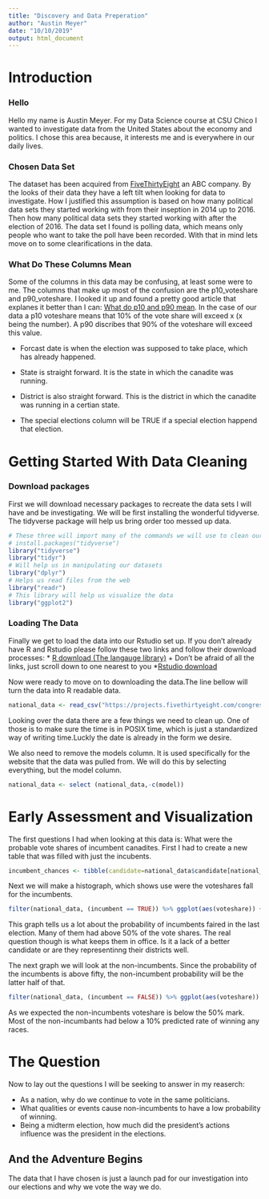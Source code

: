 ```yaml
---
title: "Discovery and Data Preperation"
author: "Austin Meyer"
date: "10/10/2019"
output: html_document
---
```


# Introduction

### Hello

  Hello my name is Austin Meyer. For my Data Science course at CSU Chico I wanted to investigate data from the United States about the economy and politics. I chose this area because, it interests me and is everywhere in our daily lives.

### Chosen Data Set

  The dataset has been acquired from [FiveThirtyEight]("https://projects.fivethirtyeight.com/2018-midterm-election-forecast/house/#history") an ABC company. By the looks of their data they have a left tilt when looking for data to investigate. How I justified this assumption is based on how many political data sets they started working with from their inseption in 2014 up to 2016. Then how many political data sets they started working with after the election of 2016. The data set I found is polling data, which means only people who want to take the poll have been recorded. With that in mind lets move on to some clearifications in the data.
  
### What Do These Columns Mean

  Some of the columns in this data may be confusing, at least some were to me. The columns that make up most of the confusion are the p10_voteshare and p90_voteshare. I looked it up and found a pretty good article that explanes it better than I can: [What do p10 and p90 mean]("https://blogs.dnvgl.com/software/2016/12/p10-p50-and-p90/"). In the case of our data a p10 voteshare means that 10% of the vote share will exceed x (x being the number). A p90 discribes that 90% of the voteshare will exceed this value.
  
  * Forcast date is when the election was supposed to take place, which has already happened.
  
  * State is straight forward. It is the state in which the canadite was running.
  
  * District is also straight forward. This is the district in which the canadite was running in a certian state.
  
  * The special elections column will be TRUE if a special election happend that election.


# Getting Started With Data Cleaning

### Download packages

  First we will download necessary packages to recreate the data sets I will have and be investigating. We will be first installing the wonderful tidyverse. The tidyverse package will help us bring order too messed up data.
```r
# These three will import many of the commands we will use to clean our data
# install.packages("tidyverse")
library("tidyverse")
library("tidyr")
# Will help us in manipulating our datasets
library("dplyr")
# Helps us read files from the web
library("readr")
# This library will help us visualize the data
library("ggplot2")
```


### Loading The Data

  Finally we get to load the data into our Rstudio set up. If you don't already have R and Rstudio please follow these two links and follow their download processes:
  * [R download (The langauge library)]("https://cran.r-project.org/mirrors.html")
    + Don't be afraid of all the links, just scroll down to one nearest to you
  *[Rstudio download]("https://rstudio.com/products/rstudio/download/#download")
  
  Now were ready to move on to downloading the data.The line bellow will turn the data into R readable data.
```r
national_data <- read_csv("https://projects.fivethirtyeight.com/congress-model-2018/house_district_forecast.csv")
```

Looking over the data there are a few things we need to clean up. One of those is to make sure the time is in POSIX time, which is just a standardized way of writing time.Luckly the date is already in the form we desire.


We also need to remove the models column. It is used specifically for the website that the data was pulled from. We will do this by selecting everything, but the model column.
```r
national_data <- select (national_data,-c(model))
```

# Early Assessment and Visualization

  The first questions I had when looking at this data is: What were the probable vote shares of incumbent canadites. First I had to create a new table that was filled with just the incubents.
```r
incumbent_chances <- tibble(candidate=national_data$candidate[national_data$incumbent == TRUE], win_probability=national_data$win_probability[national_data$incumbent == TRUE], voteshare=national_data$voteshare[national_data$incumbent == TRUE])
```

  Next we will make a histograph, which shows use were the voteshares fall for the incumbents.
```r
filter(national_data, (incumbent == TRUE)) %>% ggplot(aes(voteshare)) + geom_histogram(bins = 100)
```

  This graph tells us a lot about the probability of incumbents faired in the last election. Many of them had above 50% of the vote shares. The real question though is what keeps them in office. Is it a lack of a better candidate or are they representinng their districts well.

  The next graph we will look at the non-incumbents. Since the probability of the incumbents is above fifty, the non-incumbent probability will be the latter half of that.
```r
filter(national_data, (incumbent == FALSE)) %>% ggplot(aes(voteshare)) + geom_histogram(bins = 100)
```

As we expected the non-incumbents voteshare is below the 50% mark. Most of the non-incumbants had below a 10% predicted rate of winning any races.

# The Question

Now to lay out the questions I will be seeking to answer in my reaserch:

* As a nation, why do we continue to vote in the same politicians. 
* What qualities or events cause non-incumbents to have a low probability of winning. 
* Being a midterm election, how much did the president's actions influence was the president in the elections.

## And the Adventure Begins

  The data that I have chosen is just a launch pad for our investigation into our elections and why we vote the way we do.